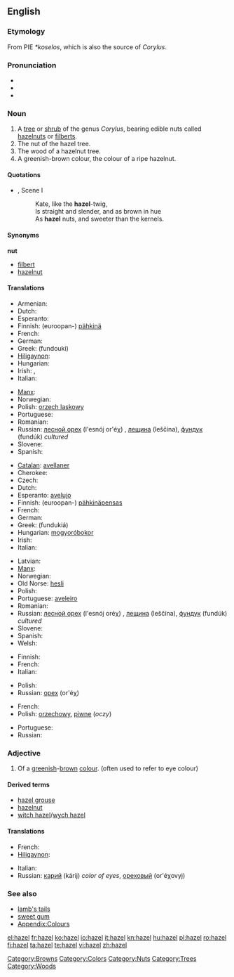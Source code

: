 {{wikipedia}}
{{also|Hazel}}
==English==

===Etymology===
From PIE ''*koselos'', which is also the source of ''Corylus''.

===Pronunciation===
* {{IPA|/'heɪzəl/}}
* {{audio|en-us-hazel.ogg|Audio (US)}}
* {{rhymes|eɪzəl}}

===Noun===
{{en-noun}}

# A [[tree]] or [[shrub]] of the genus ''Corylus'', bearing edible nuts called [[hazelnut]]s or [[filbert]]s.
# The nut of the hazel tree.
# The wood of a hazelnut tree.
# A greenish-brown colour, the colour of a ripe hazelnut.
#: {{color panel|A67B5B}}

====Quotations====
* {{RQ:Shakespeare Shrew|II}}, Scene I
*: Kate, like the '''hazel'''-twig,
*: Is straight and slender, and as brown in hue
*: As '''hazel''' nuts, and sweeter than the kernels.

====Synonyms====
'''nut'''
* [[filbert]]
* [[hazelnut]]

====Translations====
{{trans-top|nut}}
* Armenian: {{t-|hy|պնդուկ|tr=pnduk}}
* Dutch: {{t+|nl|hazelnoot}}
* Esperanto: {{t-|eo|avelo|xs=Esperanto}}
* Finnish: (euroopan-) [[pähkinä]]
* French: {{t+|fr|noisette|f}}
* German: {{t-|de|Haselnuss|f}}
* Greek: {{t+|el|φουντούκι|n}} (fundouki)
* [[Hiligaynon]]: {{tø|hil|abelyana|alt=abelyána}}
* Hungarian: {{t+|hu|mogyoró}}
* Irish: {{t-|ga|cnó coill|m|xs=Irish}}, {{t-|ga|cnó gaelach|m|xs=Irish}}
* Italian: {{t+|it|nocciola|f}}
{{trans-mid}}
* [[Manx]]: {{t-|gv|cro coull|xs=Manx}}
* Norwegian: {{t|no|hasselnøtt|m+f}}
* Polish: [[orzech laskowy]] {{m}}
* Portuguese: {{t+|pt|avelã|f}}
* Romanian: {{t-|ro|alună}}
* Russian: [[лесной орех]] (l'esnój or'éχ) {{m}}, [[лещина]] (leščína), [[фундук]] (fundúk) {{m}} ''cultured''
* Slovene: {{t+|sl|lešnik|m}}
* Spanish: {{t+|es|avellana|f}}
{{trans-bottom}}

{{trans-top|tree / shrub}}
* [[Catalan]]: [[avellaner]]
* Cherokee: {{t|chr|ᏴᎩᏛ|tr=yvgidv|sc=Cher|xs=Cherokee}}
* Czech: {{t+|cs|líska|f}}
* Dutch: {{t-|nl|hazelaar|m}}
* Esperanto: [[avelujo]]
* Finnish: (euroopan-) [[pähkinä]][[pensas]]
* French: {{t+|fr|noisetier|m}}
* German: {{t-|de|Haselstrauch|m}}
* Greek: {{t+|el|φουντουκιά|f}} (fundukiá)
* Hungarian: [[mogyoró]][[bokor]]
* Irish: {{t-|ga|coll|m|xs=Irish}}
* Italian: {{t+|it|nocciòlo|m}}
{{trans-mid}}
* Latvian: {{t|lv|lazda|f}}
* [[Manx]]: {{t-|gv|coull|xs=Manx}}
* Norwegian: {{t-|no|hassel|m+f}}
* Old Norse: [[hesli]]
* Polish: {{t-|pl|leszczyna|f}}
* Portuguese: [[aveleiro]] {{m}}
* Romanian: {{t+|ro|alun}}
* Russian: [[лесной орех]] (l'esnój oréχ) {{m}}, [[лещина]] (leščína), [[фундук]] (fundúk) {{m}} ''cultured''
* Slovene: {{t+|sl|leska|f}}
* Spanish: {{t+|es|avellano|m}}
* Welsh: {{t-|cy|cyll|f|p|xs=Welsh}}
{{trans-bottom}}

{{trans-top|wood}}
* Finnish: {{t+|fi|pähkinäpuu}}
* French: {{t+|fr|noisetier|m}}
* Italian: {{t-|it|legno di nocciolo|m}}
{{trans-mid}}
* Polish: {{t-|pl|leszczyna|f}}
* Russian: [[орех]] (or'éχ) {{m}}
{{trans-bottom}}

{{trans-top|colour}}
* French: {{t+|fr|noisette|f}}
* Polish: [[orzechowy]], [[piwne]] (''oczy'')
{{trans-mid}}
* Portuguese: {{t+|pt|avelã|f}}
* Russian: {{t+|ru|ореховый|m|tr=or'éχovyj}}
{{trans-bottom}}

===Adjective===
{{infl|en|adjective}}

# Of a [[greenish]]-[[brown]] [[colour]]. (often used to refer to eye colour)

====Derived terms====
* [[hazel grouse]]
* [[hazelnut]]
* [[witch hazel]]/[[wych hazel]]

====Translations====
{{trans-top|colour}}
* French: {{t+|fr|noisette}} {{inv}}
* [[Hiligaynon]]: {{tø|hil|abelyana|alt=abelyána}}
{{trans-mid}}
* Italian: {{t+|it|nocciola}}
* Russian: [[карий]] (kárij) ''color of eyes'', [[ореховый]] (or'éχovyj)
{{trans-bottom}}

===See also===
* [[lamb's tails]]
* [[sweet gum]]
* [[Appendix:Colours]]

[[Category:Browns]]
[[Category:Colors]]
[[Category:Nuts]]
[[Category:Trees]]
[[Category:Woods]]

[[el:hazel]]
[[fr:hazel]]
[[ko:hazel]]
[[io:hazel]]
[[it:hazel]]
[[kn:hazel]]
[[hu:hazel]]
[[pl:hazel]]
[[ro:hazel]]
[[fi:hazel]]
[[ta:hazel]]
[[te:hazel]]
[[vi:hazel]]
[[zh:hazel]]
